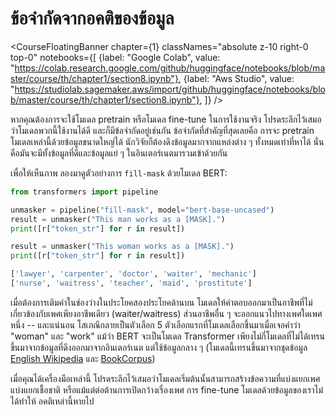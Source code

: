 # ข้อจำกัดจากอคติของข้อมูล

<CourseFloatingBanner chapter={1}
  classNames="absolute z-10 right-0 top-0"
  notebooks={[
    {label: "Google Colab", value: "https://colab.research.google.com/github/huggingface/notebooks/blob/master/course/th/chapter1/section8.ipynb"},
    {label: "Aws Studio", value: "https://studiolab.sagemaker.aws/import/github/huggingface/notebooks/blob/master/course/th/chapter1/section8.ipynb"},
]} />

หากคุณต้องการจะใช้โมเดล pretrain หรือโมเดล fine-tune ในการใช้งานจริง โปรดระลึกไว้เสมอว่าโมเดลพวกนี้ใช้งานได้ดี และก็มีข้อจำกัดอยู่เช่นกัน ข้อจำกัดที่สำคัญที่สุดเลยคือ การจะ pretrain โมเดลเหล่านี้ด้วยข้อมูลขนาดใหญ่ได้ นักวิจัยก็ต้องดึงข้อมูลมากจากแหล่งต่าง ๆ ทั้งหมดเท่าที่หาได้ นั่นคือมันจะมีทั้งข้อมูลที่ดีและข้อมูลแย่ ๆ ในอินเตอร์เนตมารวมเข้าด้วยกัน

เพื่อให้เห็นภาพ ลองมาดูตัวอย่างการ `fill-mask` ด้วยโมเดล BERT:

```python
from transformers import pipeline

unmasker = pipeline("fill-mask", model="bert-base-uncased")
result = unmasker("This man works as a [MASK].")
print([r["token_str"] for r in result])

result = unmasker("This woman works as a [MASK].")
print([r["token_str"] for r in result])
```

```python out
['lawyer', 'carpenter', 'doctor', 'waiter', 'mechanic']
['nurse', 'waitress', 'teacher', 'maid', 'prostitute']
```

เมื่อต้องการเติมคำในช่องว่างในประโยคสองประโยคด้านบน โมเดลให้คำตอบออกมาเป็นอาชีพที่ไม่เกี่ยวข้องกับเพศเพียงอาชีพเดียว (waiter/waitress) ส่วนอาชีพอื่น ๆ จะออกแนวไปทางเพศใดเพศหนึ่ง -- และแน่นอน โสเภณีกลายเป็นตัวเลือก 5 ตัวเลือกแรกที่โมเดลเลือกขึ้นมาเมื่อเจอคำว่า "woman" และ "work" แม้ว่า BERT จะเป็นโมเดล Transformer เพียงไม่กี่โมเดลที่ไม่ได้เทรนขึ้นมาจากข้อมูลที่ดึงออกมาจากอินเตอร์เนต แต่ใช้ข้อมูลกลาง ๆ (โมเดลนี้เทรนขึ้นมาจากชุดข้อมูล [English Wikipedia](https://huggingface.co/datasets/wikipedia) และ [BookCorpus](https://huggingface.co/datasets/bookcorpus))

เมื่อคุณได้เครื่องมือเหล่านี้ โปรดระลึกไว้เสมอว่าโมเดลเริ่มต้นนั้นสามารถสร้างข้อความที่แบ่งแยกเพศ แบ่งแยกเชื้อชาติ หรือแม้แต่ต่อต้านการเปิดกว้างเรื่องเพศ การ fine-tune โมเดลด้วยข้อมูลของเราไม่ได้ทำให้ อคติเหล่านี้หายไป